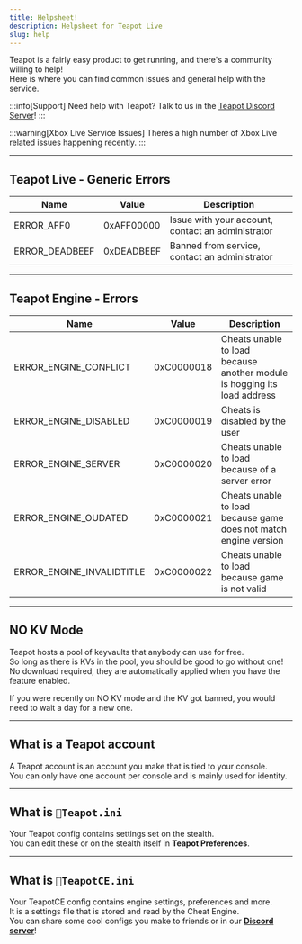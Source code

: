 ```yaml
---
title: Helpsheet!
description: Helpsheet for Teapot Live
slug: help
---
```


Teapot is a fairly easy product to get running, and there's a community willing to help!\
Here is where you can find common issues and general help with the service.

:::info[Support]
Need help with Teapot? Talk to us in the [Teapot Discord Server](https://discord.com/invite/JrRkZDv9FE)!
:::

:::warning[Xbox Live Service Issues]
Theres a high number of Xbox Live related issues happening recently.
:::

---

## Teapot Live - Generic Errors
| Name | Value | Description |
| -------- | ------- | ------- |
| ERROR_AFF0 | 0xAFF00000 | Issue with your account, contact an administrator |
| ERROR_DEADBEEF | 0xDEADBEEF | Banned from service, contact an administrator |

---

## Teapot Engine - Errors
| Name | Value | Description |
| -------- | ------- | ------- |
| ERROR_ENGINE_CONFLICT | 0xC0000018 | Cheats unable to load because another module is hogging its load address |
| ERROR_ENGINE_DISABLED | 0xC0000019 | Cheats is disabled by the user |
| ERROR_ENGINE_SERVER | 0xC0000020 | Cheats unable to load because of a server error |
| ERROR_ENGINE_OUDATED | 0xC0000021 | Cheats unable to load because game does not match engine version |
| ERROR_ENGINE_INVALIDTITLE | 0xC0000022 | Cheats unable to load because game is not valid |

---

## NO KV Mode
Teapot hosts a pool of keyvaults that anybody can use for free.\
So long as there is KVs in the pool, you should be good to go without one!\
No download required, they are automatically applied when you have the feature enabled.

If you were recently on NO KV mode and the KV got banned, you would need to wait a day for a new one.

---

## What is a Teapot account
A Teapot account is an account you make that is tied to your console.\
You can only have one account per console and is mainly used for identity.

---

## What is `📄Teapot.ini`
Your Teapot config contains settings set on the stealth.\
You can edit these or on the stealth itself in **Teapot Preferences**.

---

## What is `📄TeapotCE.ini`
Your TeapotCE config contains engine settings, preferences and more.\
It is a settings file that is stored and read by the Cheat Engine.\
You can share some cool configs you make to friends or in our **[Discord server](https://discord.com/invite/JrRkZDv9FE)**!